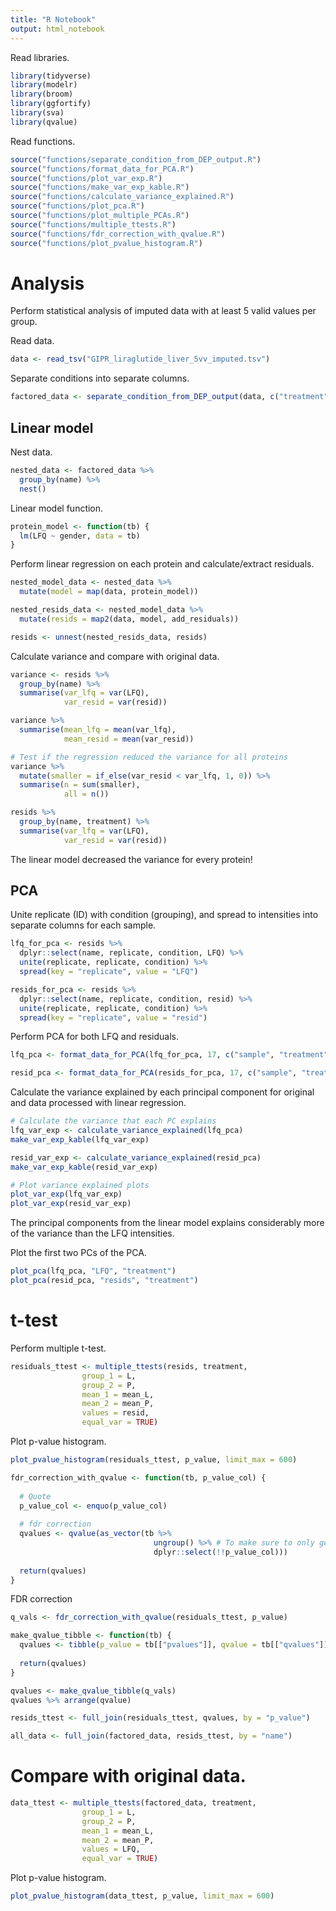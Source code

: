 ```yaml
---
title: "R Notebook"
output: html_notebook
---
```


Read libraries.

```r
library(tidyverse)
library(modelr)
library(broom)
library(ggfortify)
library(sva)
library(qvalue)
```

Read functions.

```r
source("functions/separate_condition_from_DEP_output.R")
source("functions/format_data_for_PCA.R")
source("functions/plot_var_exp.R")
source("functions/make_var_exp_kable.R")
source("functions/calculate_variance_explained.R")
source("functions/plot_pca.R")
source("functions/plot_multiple_PCAs.R")
source("functions/multiple_ttests.R")
source("functions/fdr_correction_with_qvalue.R")
source("functions/plot_pvalue_histogram.R")
```

# Analysis

Perform statistical analysis of imputed data with at least 5 valid values per 
group.

Read data.

```r
data <- read_tsv("GIPR_liraglutide_liver_5vv_imputed.tsv")
```

Separate conditions into separate columns.

```r
factored_data <- separate_condition_from_DEP_output(data, c("treatment", "gender", "series", "litter"), remove = FALSE)
```


## Linear model

Nest data.

```r
nested_data <- factored_data %>% 
  group_by(name) %>% 
  nest()
```

Linear model function.

```r
protein_model <- function(tb) {
  lm(LFQ ~ gender, data = tb)
}
```

Perform linear regression on each protein and calculate/extract residuals.

```r
nested_model_data <- nested_data %>% 
  mutate(model = map(data, protein_model))

nested_resids_data <- nested_model_data %>% 
  mutate(resids = map2(data, model, add_residuals))

resids <- unnest(nested_resids_data, resids)
```

Calculate variance and compare with original data.

```r
variance <- resids %>% 
  group_by(name) %>% 
  summarise(var_lfq = var(LFQ),
            var_resid = var(resid))

variance %>% 
  summarise(mean_lfq = mean(var_lfq),
            mean_resid = mean(var_resid))

# Test if the regression reduced the variance for all proteins
variance %>% 
  mutate(smaller = if_else(var_resid < var_lfq, 1, 0)) %>% 
  summarise(n = sum(smaller),
            all = n())

resids %>% 
  group_by(name, treatment) %>% 
  summarise(var_lfq = var(LFQ),
            var_resid = var(resid))
```

The linear model decreased the variance for every protein!

## PCA

Unite replicate (ID) with condition (grouping), and spread to intensities into
separate columns for each sample.

```r
lfq_for_pca <- resids %>% 
  dplyr::select(name, replicate, condition, LFQ) %>% 
  unite(replicate, replicate, condition) %>% 
  spread(key = "replicate", value = "LFQ")

resids_for_pca <- resids %>% 
  dplyr::select(name, replicate, condition, resid) %>% 
  unite(replicate, replicate, condition) %>% 
  spread(key = "replicate", value = "resid")
```


Perform PCA for both LFQ and residuals.

```r
lfq_pca <- format_data_for_PCA(lfq_for_pca, 17, c("sample", "treatment", "gender", "series", "litter"))

resid_pca <- format_data_for_PCA(resids_for_pca, 17, c("sample", "treatment", "gender", "series", "litter"))
```

Calculate the variance explained by each principal component for original and
data processed with linear regression.

```r
# Calculate the variance that each PC explains
lfq_var_exp <- calculate_variance_explained(lfq_pca)
make_var_exp_kable(lfq_var_exp)

resid_var_exp <- calculate_variance_explained(resid_pca)
make_var_exp_kable(resid_var_exp)

# Plot variance explained plots
plot_var_exp(lfq_var_exp)
plot_var_exp(resid_var_exp)
```

The principal components from the linear model explains considerably more of the
variance than the LFQ intensities.


Plot the first two PCs of the PCA.

```r
plot_pca(lfq_pca, "LFQ", "treatment")
plot_pca(resid_pca, "resids", "treatment")
```

# t-test

Perform multiple t-test.

```r
residuals_ttest <- multiple_ttests(resids, treatment,
                group_1 = L,
                group_2 = P,
                mean_1 = mean_L,
                mean_2 = mean_P,
                values = resid,
                equal_var = TRUE)
```

Plot p-value histogram.

```r
plot_pvalue_histogram(residuals_ttest, p_value, limit_max = 600)
```

```r
fdr_correction_with_qvalue <- function(tb, p_value_col) {
  
  # Quote
  p_value_col <- enquo(p_value_col)
  
  # fdr correction
  qvalues <- qvalue(as_vector(tb %>%
                                ungroup() %>% # To make sure to only get one column
                                dplyr::select(!!p_value_col)))
  
  return(qvalues)
}
```

FDR correction

```r
q_vals <- fdr_correction_with_qvalue(residuals_ttest, p_value) 
```
```r
make_qvalue_tibble <- function(tb) {
  qvalues <- tibble(p_value = tb[["pvalues"]], qvalue = tb[["qvalues"]])
  
  return(qvalues)
}
```

```r
qvalues <- make_qvalue_tibble(q_vals)
qvalues %>% arrange(qvalue)

resids_ttest <- full_join(residuals_ttest, qvalues, by = "p_value")

all_data <- full_join(factored_data, resids_ttest, by = "name")
```














# Compare with original data.

```r
data_ttest <- multiple_ttests(factored_data, treatment,
                group_1 = L,
                group_2 = P,
                mean_1 = mean_L,
                mean_2 = mean_P,
                values = LFQ,
                equal_var = TRUE)
```

Plot p-value histogram.

```r
plot_pvalue_histogram(data_ttest, p_value, limit_max = 600)
```



